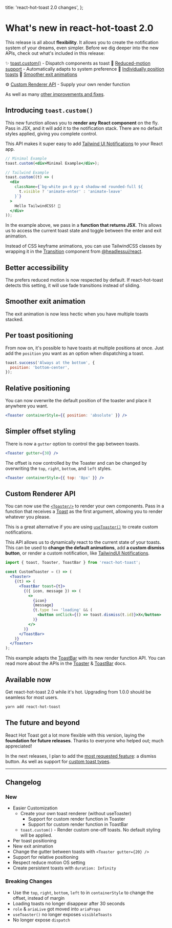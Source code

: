 
  title: 'react-hot-toast 2.0 changes',
};


# What's new in react-hot-toast 2.0

This release is all about **flexibility**. It allows you to create the notification system of your dreams, even simpler. Before we dig deeper into the new APIs, check out what's included in this release:

✨ [toast.custom()](#introducing-toastcustom) - Dispatch components as toast
👀 [Reduced-motion support](#better-accessibility) - Automatically adapts to system preference
🔀 [Individually position toasts](#per-toast-positioning) 
🧈 [Smoother exit animations](#smoother-exit-animation) 

⚙️ [Custom Renderer API](#custom-renderer-api) - Supply your own render function

As well as many [other improvements and fixes](#changelog).

## Introducing `toast.custom()`

This new function allows you to **render any React component** on the fly. Pass in JSX, and it will add it to the notification stack. There are no default styles applied, giving you complete control.

This API makes it super easy to add [Tailwind UI Notifications](https://tailwindui.com/components/application-ui/overlays/notifications) to your React app.

```jsx
// Minimal Example
toast.custom(<div>Minimal Example</div>);

// Tailwind Example
toast.custom((t) => (
  <div
    className={`bg-white px-6 py-4 shadow-md rounded-full ${
      t.visible ? 'animate-enter' : 'animate-leave'
    }`}
  >
    Hello TailwindCSS! 👋
  </div>
));
```

In the example above, we pass in a **function that returns JSX**. This allows us to access the current toast state and toggle between the enter and exit animation.

Instead of CSS keyframe animations, you can use TailwindCSS classes by wrapping it in the [Transition](https://headlessui.dev/react/transition) component from [@headlessui/react](https://headlessui.dev/).

## Better accessibility

The prefers reduced motion is now respected by default. If react-hot-toast detects this setting, it will use fade transitions instead of sliding.

## Smoother exit animation

The exit animation is now less hectic when you have multiple toasts stacked.

## Per toast positioning

From now on, it's possible to have toasts at multiple positions at once. Just add the `position` you want as an option when dispatching a toast.

```jsx
toast.success('Always at the bottom', {
  position: 'bottom-center',
});
```

## Relative positioning

You can now overwrite the default position of the toaster and place it anywhere you want.

```jsx
<Toaster containerStyle={{ position: 'absolute' }} />
```

## Simpler offset styling

There is now a `gutter` option to control the gap between toasts.

```jsx
<Toaster gutter={30} />
```

The offset is now controlled by the Toaster and can be changed by overwriting the `top`, `right`, `bottom`, and `left` styles.

```jsx
<Toaster containerStyle={{ top: '8px' }} />
```

## Custom Renderer API

You can now use the [`<Toaster/>`](/docs/toaster#using-a-custom-render-function) to render your own components. Pass in a function that receives a [Toast](https://github.com/timolins/react-hot-toast/blob/main/src/core/types.ts#L34) as the first argument, allowing you to render whatever you please.

This is a great alternative if you are using [`useToaster()`](/docs/use-toaster) to create custom notifications.

This API allows us to dynamically react to the current state of your toasts. This can be used to **change the default animations**, add **a custom dismiss button**, or render a custom notification, like [TailwindUI Notifications](https://tailwindui.com/components/application-ui/overlays/notifications).

```jsx
import { toast, Toaster, ToastBar } from 'react-hot-toast';

const CustomToaster = () => (
  <Toaster>
    {(t) => (
      <ToastBar toast={t}>
        {({ icon, message }) => (
          <>
            {icon}
            {message}
            {t.type !== 'loading' && (
              <button onClick={() => toast.dismiss(t.id)}>X</button>
            )}
          </>
        )}
      </ToastBar>
    )}
  </Toaster>
);
```

This example adapts the [ToastBar](/docs/toast-bar) with its new render function API. You can read more about the APIs in the [Toaster](/docs/toaster) & [ToastBar](/docs/toast-bar) docs.

## Available now

Get react-hot-toast 2.0 while it's hot. Upgrading from 1.0.0 should be seamless for most users.

```sh
yarn add react-hot-toast
```

## The future and beyond

React Hot Toast got a lot more flexible with this version, laying the **foundation for future releases**. Thanks to everyone who helped out; much appreciated!

In the next releases, I plan to add the [most requested feature](https://github.com/timolins/react-hot-toast/issues/7): a dismiss button. As well as support for [custom toast types](https://github.com/timolins/react-hot-toast/issues/23).

---

## Changelog

### New

- Easier Customization
  - Create your own toast renderer (without useToaster)
    - Support for custom render function in Toaster
    - Support for custom render function in ToastBar
  - `toast.custom()` - Render custom one-off toasts. No default styling will be applied.
- Per toast positioning
- New exit animation
- Change the gutter between toasts with `<Toaster gutter={20} />`
- Support for relative positioning
- Respect reduce motion OS setting
- Create persistent toasts with `duration: Infinity`

### Breaking Changes

- Use the `top`, `right`, `bottom`, `left` to in `containerStyle` to change the offset, instead of margin
- Loading toasts no longer disappear after 30 seconds
- `role` & `ariaLive` got moved into `ariaProps`
- `useToaster()` no longer exposes `visibleToasts`
- No longer expose `dispatch`

